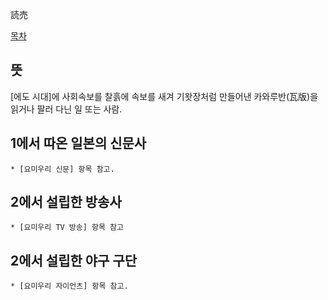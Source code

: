 読売

[[목차]]
== 뜻 ==
[에도 시대]에 사회속보를 찰흙에 속보를 새겨 기왓장처럼 만들어낸 카와루반(瓦版)을 읽거나 팔러 다닌 일 또는 사람.

== 1에서 따온 일본의 신문사 ==
 * [요미우리 신문] 항목 참고.

== 2에서 설립한 방송사 ==
 * [요미우리 TV 방송] 항목 참고

== 2에서 설립한 야구 구단 ==
 * [요미우리 자이언츠] 항목 참고.
